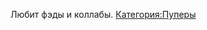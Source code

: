 
{{Инфобокс для пуперов
|title2=- ̗̀Youneska ̖́-
|другие_ники=
|image3=[[Файл:-_̗̀Youneska_̖́-.jpg|left]]
|сферы_творчества=RYTP
|год_начала=26 нояб. 2012 г.
|image4=
|имя_фамилия=
|дата_рождения=
|место_проживания=
|ссылки=
*[https://www.youtube.com/channel/UC7dz9WLpNdhPDttzVONIX9Q канал]
}}

Любит фэды и коллабы.
[[Категория:Пуперы]]